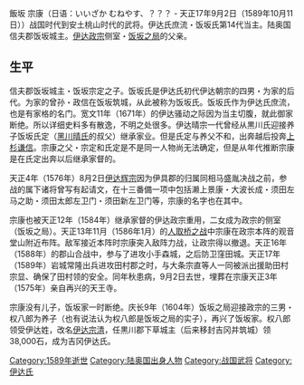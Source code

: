 {{unreferenced|time=2017-01-14T17:51:05+00:00}}
飯坂 宗康（日语：いいざか むねやす、？？？ - 天正17年9月2日（1589年10月11日））战国时代到安土桃山时代的武将。伊达氏庶流・饭坂氏第14代当主。陆奥国信夫郡饭坂城主。[[伊达政宗|伊达政宗]]侧室・[[飯坂之局|饭坂之局]]的父亲。

== 生平 ==

信夫郡饭坂城主・饭坂宗定之子。饭坂氏是伊达氏初代伊达朝宗的四男・为家的后代。为家的曾孙・政信在饭坂筑城，从此被称为饭坂氏。饭坂氏作为伊达氏庶流，也是有家格的名门。宽文11年（1671年）的伊达骚动之际因为当主切腹，就此御家断绝。所以详细史料多有散逸，不明之处很多。伊达晴宗一代曾经从黒川氏迎接养子饭坂氏定（[[黑川晴氏|黑川晴氏]]的叔父）继承家业。但是氏定与养父不和，出奔越后投奔[[上杉谦信|上杉谦信]]。宗康之父・宗定和氏定是不是同一人物尚无法确定，但是从年代推断宗康是在氏定出奔以后继承家督的。

天正4年（1576年）8月2日[[伊达辉宗|伊达辉宗]]因为伊具郡的归属同相马盛胤决战之前，参战的属下诸将曾写有起请文，在十三番備一项中包括濑上景康・大波长成・须田左马之助・须田太郎左卫门・须田新左卫门等，宗康的名字也在其中。

宗康也被天正12年（1584年）继承家督的伊达政宗重用，二女成为政宗的侧室（饭坂之局）。天正13年11月（1586年1月）的[[人取橋之戰|人取桥之战]]中宗康在政宗本阵的观音堂山附近布阵。敌军接近本阵时宗康突入敌阵力战，让政宗得以撤退。天正16年（1588年）的郡山合战中，参与了进攻小手森城，之后防卫窪田城。天正17年（1589年）岩城常隆出兵进攻田村郡之时，与大条宗直等人一同被派出援助田村宗显、确保了田村领的安全。同年秋患病，9月2日去世，埋葬在宗康天正3年（1575年）亲自再兴的天王寺。

宗康没有儿子，饭坂家一时断绝。庆长9年（1604年）饭坂之局迎接政宗的三男・权八郎为养子（也有说法认为权八郎是饭坂之局的实子），再兴了饭坂家。权八郎领受伊达姓，改名[[伊達宗清_(飯坂)|伊达宗清]]，任黒川郡下草城主（后来移封吉冈并筑城）领38,000石，成为吉冈伊达氏。

[[Category:1589年逝世|Category:1589年逝世]]
[[Category:陆奥国出身人物|Category:陆奥国出身人物]]
[[Category:战国武将|Category:战国武将]]
[[Category:伊达氏|Category:伊达氏]]